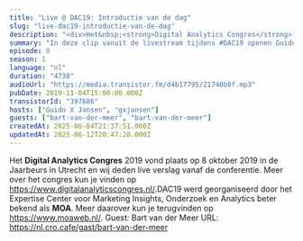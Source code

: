 ```yaml
---
title: "Live @ DAC19: Introductie van de dag"
slug: "live-dac19-introductie-van-de-dag"
description: "<div>Het&nbsp;<strong>Digital Analytics Congres</strong> 2019 vond plaats op 8 oktober 2019 in de Jaarbeurs in Utrecht en wij deden live verslag vanaf de conferentie. Meer over het congres kun je vinden op <a href=\"https://www.digitalanalyticscongres.nl/\">https://www.digitalanalyticscongres.nl/</a>.DAC19 werd georganiseerd door het Expertise Center voor Marketing Insights, Onderzoek en Analytics beter bekend als <strong>MOA</strong>. Meer daarover kun je terugvinden op <a href=\"https://www.moaweb.nl/\">https://www.moaweb.nl/</a>. Guest: Bart van der Meer URL: https://nl.cro.cafe/gast/bart-van-der-meer&nbsp;</div>"
summary: "In deze clip vanuit de livestream tijdens #DAC19 openen Guido en Bart de livestream met een overzicht van wat we kunnen verwachten van de conferentie."
episode: 0
season: 1
language: "nl"
duration: "4730"
audioUrl: "https://media.transistor.fm/d4b17795/21740b0f.mp3"
pubDate: 2019-11-04T15:00:00.000Z
transistorId: "397686"
hosts: ["Guido X Jansen", "gxjansen"]
guests: ["bart-van-der-meer", "bart-van-der-meer"]
createdAt: 2025-06-04T21:37:51.000Z
updatedAt: 2025-06-12T20:47:20.000Z
---
```


Het <strong>Digital Analytics Congres</strong> 2019 vond plaats op 8 oktober 2019 in de Jaarbeurs in Utrecht en wij deden live verslag vanaf de conferentie. Meer over het congres kun je vinden op <a href="https://www.digitalanalyticscongres.nl/">https://www.digitalanalyticscongres.nl/</a>.DAC19 werd georganiseerd door het Expertise Center voor Marketing Insights, Onderzoek en Analytics beter bekend als <strong>MOA</strong>. Meer daarover kun je terugvinden op <a href="https://www.moaweb.nl/">https://www.moaweb.nl/</a>. Guest: Bart van der Meer URL: https://nl.cro.cafe/gast/bart-van-der-meer
